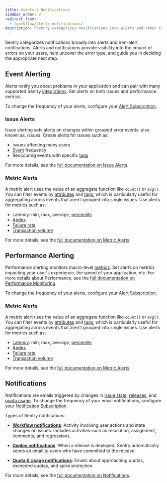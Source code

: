 ```yaml
---
title: Alerts & Notifications
sidebar_order: 2
redirect_from:
  - /workflow/alerts-notifications/
description: "Sentry categorizes notifications into alerts and other types of notifications. Learn more about how these are managed."
---
```


Sentry categorizes notifications broadly into alerts and non-alert notifications. Alerts and notifications provide visibility into the impact of errors on your users, help uncover the error type, and guide you in deciding the appropriate next step.

## Event Alerting

Alerts notify you about problems in your application and can pair with many supported Sentry [integrations](/product/integrations/). Set alerts on both issues and performance metrics.

To change the frequency of your alerts, configure your [Alert Subscription](/product/alerts-notifications/alerts/#alert-subscription).

### Issue Alerts

Issue alerting sets alerts on changes within grouped error events; also known as, issues. Create alerts for issues such as:

- Issues affecting many users
- [Event](/platforms/javascript/enriching-events/) frequency
- Reoccuring events with specific [tags](/platforms/javascript/enriching-events/tags/)

For more details, see the [full documentation on Issue Alerts](/product/alerts-notifications/alerts/#issue-alerts).

### Metric Alerts

A metric alert uses the value of an aggregate function like `count()` or `avg()`. You can filter events by [attributes](/platforms/python/usage/#optional-attributes) and [tags](/platforms/javascript/enriching-events/tags/), which is particularly useful for aggregating across events that aren't grouped into single issues. Use alerts for metrics such as:

- Latency: min, max, average, [percentile](/product/performance/metrics/#p75-threshold)
- [Apdex](/product/performance/metrics/#apdex)
- [Failure rate](/product/performance/metrics/#failure-rate)
- [Transaction volume](/product/performance/metrics/#frequency)

For more details, see the [full documentation on Metric Alerts](/product/alerts-notifications/alerts/#metric-alerts).

## Performance Alerting

Performance alerting monitors macro-level [metrics](/product/performance/metrics/). Set alerts on metrics impacting your user's experience, the speed of your application, etc. For more details about Performance, see the [full documentation on Performance Monitoring](/product/performance/).

To change the frequency of your alerts, configure your [Alert Subscription](/product/alerts-notifications/alerts/#alert-subscription).

### Metric Alerts

A metric alert uses the value of an aggregate function like `count()` or `avg()`. You can filter events by [attributes](/platforms/python/usage/#optional-attributes) and [tags](/platforms/javascript/enriching-events/tags/), which is particularly useful for aggregating across events that aren't grouped into single issues. Use alerts for metrics such as:

- [Latency](/product/performance/metrics/#latency): min, max, average, [percentile](/product/performance/metrics/#p75-threshold)
- [Apdex](/product/performance/metrics/#apdex)
- [Failure rate](/product/performance/metrics/#failure-rate)
- [Transaction volume](/product/performance/metrics/#frequency)

For more details, see the [full documentation on Metric Alerts](/product/alerts-notifications/alerts/#metric-alerts).

## Notifications

Notifications are emails triggered by changes in [issue state](/product/alerts-notifications/notifications/#issue-states), [releases](/product/releases/), and [quota usage](/accounts/quotas/). To change the frequency of your email notifications, configure your [Notification Subscription](/product/alerts-notifications/notifications/#notification-subscription).

Types of Sentry notifications:

- [**Workflow notifications**](/product/alerts-notifications/notifications/#workflow): Activity involving user actions and state changes on issues. Includes activities such as resolution, assignment, comments, and regressions.

- [**Deploy notifications**](/product/alerts-notifications/notifications/#deploy): When a release is deployed, Sentry automatically sends an email to users who have committed to the release.

- [**Quota & Usage notifications**](/product/alerts-notifications/notifications/#quota): Emails about approaching quotas, exceeded quotas, and spike protection.

For more details, see the [full documentation on Notifications](/product/alerts-notifications/notifications/).
